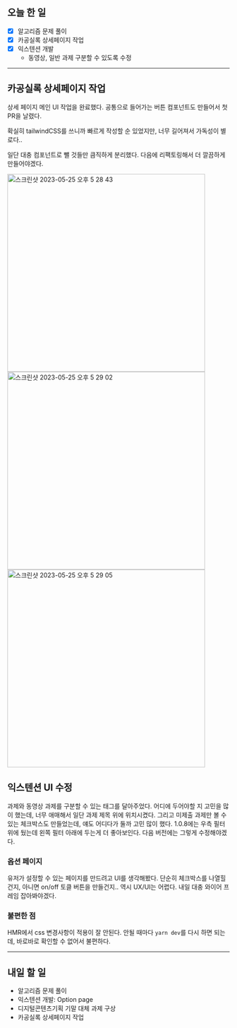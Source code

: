 ## 오늘 한 일

- [x] 알고리즘 문제 풀이
- [x] 카공실록 상세페이지 작업
- [x] 익스텐션 개발
  - 동영상, 일반 과제 구분할 수 있도록 수정

---

## 카공실록 상세페이지 작업

상세 페이지 메인 UI 작업을 완료했다. 공통으로 들어가는 버튼 컴포넌트도 만들어서 첫 PR을 날렸다.

확실히 tailwindCSS를 쓰니까 빠르게 작성할 순 있었지만, 너무 길어져서 가독성이 별로다..

일단 대충 컴포넌트로 뺄 것들만 큼직하게 분리했다. 다음에 리팩토링해서 더 깔끔하게 만들어야겠다.



<img
  width="448"
  alt="스크린샷 2023-05-25 오후 5 28 43"
  src="https://github.com/kagong-sillok/kagong-sillok-client/assets/23312485/f79a603a-ed68-45d0-b394-8a22f90bb6e0"
/>
<img
  width="448"
  alt="스크린샷 2023-05-25 오후 5 29 02"
  src="https://github.com/kagong-sillok/kagong-sillok-client/assets/23312485/16deffef-17c4-49b0-8b5e-eac8c530b2ac"
/>
<img
  width="448"
  alt="스크린샷 2023-05-25 오후 5 29 05"
  src="https://github.com/kagong-sillok/kagong-sillok-client/assets/23312485/58860469-877b-4a23-9bb2-461b381c078d"
/>

## 익스텐션 UI 수정

과제와 동영상 과제를 구분할 수 있는 태그를 달아주었다. 어디에 두어야할 지 고민을 많이 했는데, 너무 애매해서 일단 과제 제목 위에 위치시켰다. 그리고 미제출 과제만 볼 수 있는 체크박스도 만들었는데, 얘도 어디다가 둘까 고민 많이 했다. 1.0.8에는 우측 필터 위에 뒀는데 왼쪽 필터 아래에 두는게 더 좋아보인다. 다음 버전에는 그렇게 수정해야겠다.

### 옵션 페이지

유저가 설정할 수 있는 페이지를 만드려고 UI를 생각해봤다. 단순히 체크박스를 나열힐건지, 아니면 on/off 토클 버튼을 만들건지.. 역시 UX/UI는 어렵다. 내일 대충 와이어 프레임 잡아봐야겠다.

### 불편한 점

HMR에서 css 변경사항이 적용이 잘 안된다. 안될 때마다 `yarn dev`를 다시 하면 되는데, 바로바로 확인할 수 없어서 불편하다.

---

## 내일 할 일

- 알고리즘 문제 풀이
- 익스텐션 개발: Option page
- 디지털콘텐츠기획 기말 대체 과제 구상
- 카공실록 상세페이지 작업
